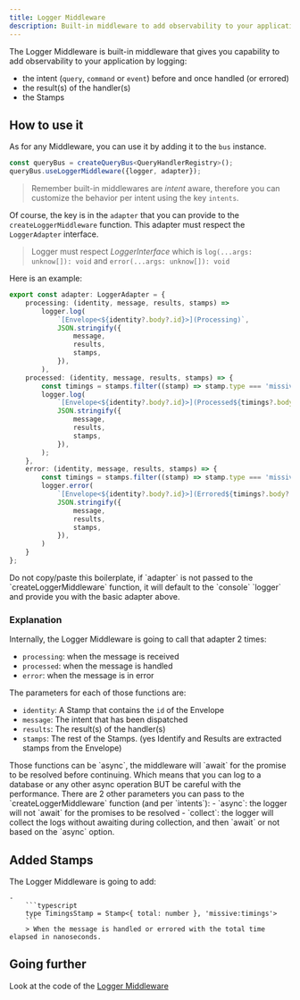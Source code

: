 ```yaml
---
title: Logger Middleware
description: Built-in middleware to add observability to your application by logging in the backend of your choice.
---
```




The Logger Middleware is built-in middleware that gives you capability to add observability to your application by logging:
- the intent (`query`, `command` or `event`) before and once handled (or errored)
- the result(s) of the handler(s)
- the Stamps

## How to use it

As for any Middleware, you can use it by adding it to the `bus` instance.

```typescript
const queryBus = createQueryBus<QueryHandlerRegistry>();
queryBus.useLoggerMiddleware({logger, adapter});
```

> Remember built-in middlewares are _intent_ aware, therefore you can customize the behavior per intent using the key `intents`.

Of course, the key is in the `adapter` that you can provide to the `createLoggerMiddleware` function. 
This adapter must respect the `LoggerAdapter` interface.

> Logger must respect _LoggerInterface_ which is `log(...args: unknow[]): void` and `error(...args: unknow[]): void`

Here is an example: 

```typescript
export const adapter: LoggerAdapter = {
    processing: (identity, message, results, stamps) =>
        logger.log(
            `[Envelope<${identity?.body?.id}>](Processing)`,
            JSON.stringify({
                message,
                results,
                stamps,
            }),
        ),
    processed: (identity, message, results, stamps) => {
        const timings = stamps.filter((stamp) => stamp.type === 'missive:timings')?.[0] as TimingsStamp | undefined;
        logger.log(
            `[Envelope<${identity?.body?.id}>](Processed${timings?.body?.total ? ` in ${(timings.body.total / 1000000).toFixed(4)} ms` : ''})`,
            JSON.stringify({
                message,
                results,
                stamps,
            }),
        );
    },
    error: (identity, message, results, stamps) => {
        const timings = stamps.filter((stamp) => stamp.type === 'missive:timings')?.[0] as TimingsStamp | undefined;
        logger.error(
            `[Envelope<${identity?.body?.id}>](Errored${timings?.body?.total ? ` in ${(timings.body.total / 1000000).toFixed(4)} ms` : ''}`,
            JSON.stringify({
                message,
                results,
                stamps,
            }),
        )
    }
};
```

<Aside title="We got you cover!" type="tip">
Do not copy/paste this boilerplate, if `adapter` is not passed to the `createLoggerMiddleware` function,
it will default to the `console` `logger` and provide you with the basic adapter above.
</Aside>

### Explanation

Internally, the Logger Middleware is going to call that adapter 2 times:
- `processing`: when the message is received
- `processed`: when the message is handled
- `error`: when the message is in error

The parameters for each of those functions are:
- `identity`: A Stamp that contains the `id` of the Envelope
- `message`: The intent that has been dispatched
- `results`: The result(s) of the handler(s)
- `stamps`: The rest of the Stamps. (yes Identify and Results are extracted stamps from the Envelope)

<Aside title="Gotcha!" type="caution">
Those functions can be `async`, the middleware will `await` for the promise to be resolved before continuing.
Which means that you can log to a database or any other async operation BUT be careful with the performance.
There are 2 other parameters you can pass to the `createLoggerMiddleware` function (and per `intents`):
- `async`: the logger will not `await` for the promises to be resolved
- `collect`: the logger will collect the logs without awaiting during collection, and then `await` or not based on the `async` option.
</Aside>

## Added Stamps 

The Logger Middleware is going to add:

    -     
        ```typescript
        type TimingsStamp = Stamp<{ total: number }, 'missive:timings'>
        ```
        > When the message is handled or errored with the total time elapsed in nanoseconds.

## Going further

<div class='flex flex-row'>
    <span className='pr-2'>Look at the code of the </span>
    <a href="https://github.com/Missive-js/missive.js/tree/main/libs/missive.js/src/middlewares/logger-middleware.ts" class="contents" target="_blank"><Icon name="github" class="mr-2"/>Logger Middleware</a>
</div>
